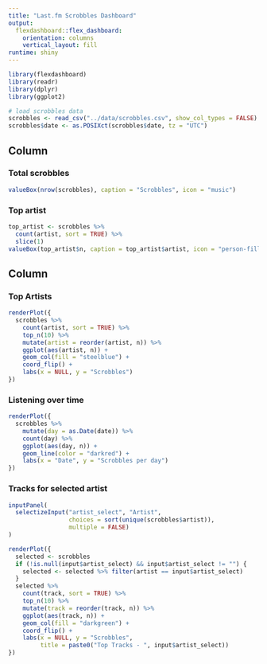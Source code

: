 ```yaml
---
title: "Last.fm Scrobbles Dashboard"
output:
  flexdashboard::flex_dashboard:
    orientation: columns
    vertical_layout: fill
runtime: shiny
---
```


```r
library(flexdashboard)
library(readr)
library(dplyr)
library(ggplot2)

# load scrobbles data
scrobbles <- read_csv("../data/scrobbles.csv", show_col_types = FALSE)
scrobbles$date <- as.POSIXct(scrobbles$date, tz = "UTC")
```

Column {data-width=250}
-------------------------------------

### Total scrobbles

```r
valueBox(nrow(scrobbles), caption = "Scrobbles", icon = "music")
```

### Top artist

```r
top_artist <- scrobbles %>%
  count(artist, sort = TRUE) %>%
  slice(1)
valueBox(top_artist$n, caption = top_artist$artist, icon = "person-fill")
```

Column
-------------------------------------

### Top Artists

```r
renderPlot({
  scrobbles %>%
    count(artist, sort = TRUE) %>%
    top_n(10) %>%
    mutate(artist = reorder(artist, n)) %>%
    ggplot(aes(artist, n)) +
    geom_col(fill = "steelblue") +
    coord_flip() +
    labs(x = NULL, y = "Scrobbles")
})
```

### Listening over time

```r
renderPlot({
  scrobbles %>%
    mutate(day = as.Date(date)) %>%
    count(day) %>%
    ggplot(aes(day, n)) +
    geom_line(color = "darkred") +
    labs(x = "Date", y = "Scrobbles per day")
})
```

### Tracks for selected artist

```r
inputPanel(
  selectizeInput("artist_select", "Artist",
                 choices = sort(unique(scrobbles$artist)),
                 multiple = FALSE)
)

renderPlot({
  selected <- scrobbles
  if (!is.null(input$artist_select) && input$artist_select != "") {
    selected <- selected %>% filter(artist == input$artist_select)
  }
  selected %>%
    count(track, sort = TRUE) %>%
    top_n(10) %>%
    mutate(track = reorder(track, n)) %>%
    ggplot(aes(track, n)) +
    geom_col(fill = "darkgreen") +
    coord_flip() +
    labs(x = NULL, y = "Scrobbles",
         title = paste0("Top Tracks - ", input$artist_select))
})
```
